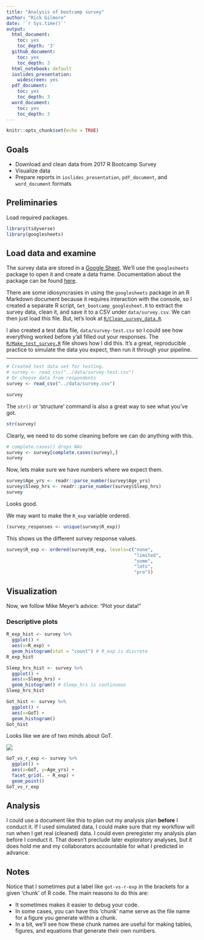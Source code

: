 ```yaml
---
title: "Analysis of bootcamp survey"
author: "Rick Gilmore"
date: '`r Sys.time()`'
output:
  html_document:
    toc: yes
    toc_depth: '3'
  github_document:
    toc: yes
    toc_depth: 3
  html_notebook: default
  ioslides_presentation:
    widescreen: yes
  pdf_document:
    toc: yes
    toc_depth: 3
  word_document:
    toc: yes
    toc_depth: 3
---
```


```r
knitr::opts_chunk$set(echo = TRUE)
```

## Goals

- Download and clean data from 2017 R Bootcamp Survey
- Visualize data
- Prepare reports in `ioslides_presentation`, `pdf_document`, and `word_document` formats

## Preliminaries

Load required packages.

```r
library(tidyverse)
library(googlesheets)
```

## Load data and examine

The survey data are stored in a [Google Sheet](https://docs.google.com/spreadsheets/d/1Ay56u6g4jyEEdlmV2NHxTLBlcjI2gHavta-Ik0kGrpg/edit#gid=896447063). We'll use the `googlesheets` package to open it and create a data frame. Documentation about the package can be found [here](https://cran.r-project.org/web/packages/googlesheets/vignettes/basic-usage.html).

There are some idiosyncrasies in using the `googlesheets` package in an R Markdown document because it requires interaction with the console, so I created a separate R script, `Get_bootcamp_googlesheet.R` to extract the survey data, clean it, and save it to a CSV under `data/survey.csv`.
We can then just load this file.
But, let's look at [`R/Clean_survey_data.R`](../R/Clean_survey_data.R).

I also created a test data file, `data/survey-test.csv` so I could see how everything worked before y'all filled out your responses.
The [`R/Make_test_survey.R`](../R/Make_test_survey.R) file shows how I did this.
It's a great, reproducible practice to simulate the data you expect, then run it through your pipeline.

---

```r
# Created test data set for testing.
# survey <- read_csv("../data/survey-test.csv")
# Or choose data from respondents
survey <- read_csv("../data/survey.csv")
```

```r
survey
```

The `str()` or 'structure' command is also a great way to see what you've got.

```r
str(survey)
```

Clearly, we need to do some cleaning before we can do anything with this.

```r
# complete.cases() drops NAs
survey <- survey[complete.cases(survey),]
survey
```

Now, lets make sure we have numbers where we expect them.

```r
survey$Age_yrs <- readr::parse_number(survey$Age_yrs)
survey$Sleep_hrs <- readr::parse_number(survey$Sleep_hrs)
survey
```

Looks good.

We may want to make the `R_exp` variable ordered.

```r
(survey_responses <- unique(survey$R_exp))
```

This shows us the different survey response values.

```r
survey$R_exp <- ordered(survey$R_exp, levels=c("none",
                                               "limited",
                                               "some",
                                               "lots",
                                               "pro"))
```

## Visualization

Now, we follow Mike Meyer's advice: "Plot your data!"

### Descriptive plots

```r
R_exp_hist <- survey %>%
  ggplot() +
  aes(x=R_exp) +
  geom_histogram(stat = "count") # R_exp is discrete
R_exp_hist
```

```r
Sleep_hrs_hist <- survey %>%
  ggplot() +
  aes(x=Sleep_hrs) +
  geom_histogram() # Sleep_hrs is continuous
Sleep_hrs_hist
```

```r
Got_hist <- survey %>%
  ggplot() +
  aes(x=GoT) +
  geom_histogram()
Got_hist
```

Looks like we are of two minds about GoT.

![](https://static.independent.co.uk/s3fs-public/styles/article_small/public/thumbnails/image/2017/03/17/08/thrones-dragon.jpg)

```r
GoT_vs_r_exp <- survey %>%
  ggplot() +
  aes(x=GoT, y=Age_yrs) +
  facet_grid(. ~ R_exp) +
  geom_point()
GoT_vs_r_exp
```

## Analysis

I could use a document like this to plan out my analysis plan **before** I conduct it.
If I used simulated data, I could make sure that my workflow will run when I get real (cleaned) data.
I could even preregister my analysis plan before I conduct it.
That doesn't preclude later exploratory analyses, but it does hold me and my collaborators accountable for what I predicted in advance.

## Notes

Notice that I sometimes put a label like `got-vs-r-exp` in the brackets for a given 'chunk' of R code. The main reasons to do this are:

- It sometimes makes it easier to debug your code.
- In some cases, you can have this 'chunk' name serve as the file name for a figure you generate within a chunk.
- In a bit, we'll see how these chunk names are useful for making tables, figures, and equations that generate their own numbers.